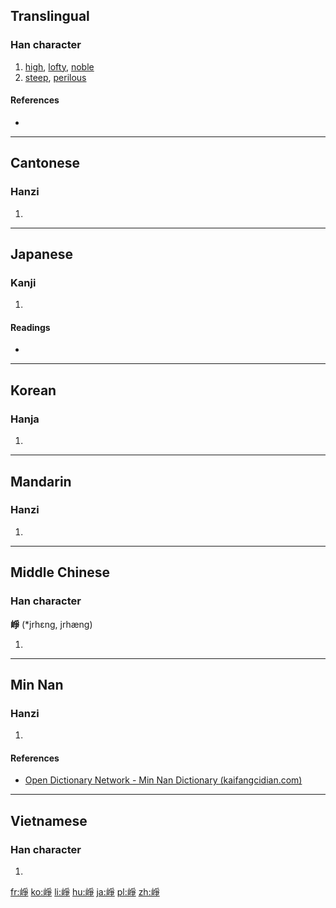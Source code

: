 {{also|峥}}
==Translingual==

===Han character===
{{Han char|rn=46|rad=山|as=08|sn=11|four=2275<sub>7</sub>|canj=山月尸木 (UBSD)|ids=⿰[[山]][[爭]]}}

# [[high]], [[lofty]], [[noble]]
# [[steep]], [[perilous]]

====References====
* {{Han ref|kx=0314.320|dkj=08203|dj=0615.170|hdz=10780.220|uh=5D22|ud=23842|bh=B157|bd=45399}}

----

==Cantonese==

===Hanzi===
{{yue-hanzi|jyut=[[zaang1]], [[zang1]]|y=jaang1, jang1|sim=峥}}

# {{defn|lang=yue|sort=山08}}

----

==Japanese==

===Kanji===
{{ja-kanji|grade=|rs=山08}}

# {{defn|lang=ja|sort=山08}}

====Readings====
* {{ja-readings|on=[[そう]] (sō)|kun=}}

----

==Korean==

===Hanja===
{{ko-hanja|hangeul=쟁|rv=jaeng|mr=chaeng}}

# {{defn|lang=ko|sort=山08}}

----

==Mandarin==

===Hanzi===
{{cmn-hanzi|sim=峥|pin=[[zhēng]] ([[zheng1]])|wg=cheng<sup>1</sup>}}

# {{defn|lang=cmn|sort=山08}}

----

==Middle Chinese==

===Han character===
'''崢''' (*jrhɛng, jrhæng)<!--note: asterisk indicates that this character appears more than four times in the Tang Dynasty corpus of literature-->

# {{defn|lang=ltc|sort=山08}}

----

==Min Nan==

===Hanzi===
{{nan-hanzi|poj=[[cheng]] (cheng<sup>1</sup>)|tlpa=tsing (tsing<sup>1</sup>)}}

# {{defn|lang=nan|sort=山08}}

====References====
*[http://kaifangcidian.com/han/minnan/%E5%B4%A2 Open Dictionary Network - Min Nan Dictionary (kaifangcidian.com)]

----

==Vietnamese==

===Han character===
{{vi-hantu|[[chênh]], [[tranh]]|rs=山08}}

# {{defn|lang=vi|sort=山08}}

[[fr:崢]]
[[ko:崢]]
[[li:崢]]
[[hu:崢]]
[[ja:崢]]
[[pl:崢]]
[[zh:崢]]